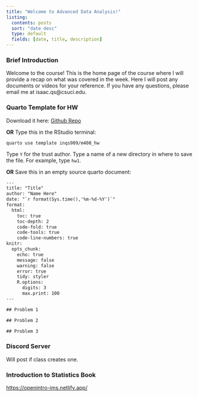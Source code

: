 ```yaml
---
title: "Welcome to Advanced Data Analysis!"
listing:
  contents: posts
  sort: "date desc"
  type: default
  fields: [date, title, description]
---
```


::: {.callout-note collapse="true" icon="false"}
### **Brief Introduction**

Welcome to the course! This is the home page of the course where I will provide a recap on what was covered in the week. Here I will post any documents or videos for your reference. If you have any questions, please email me at isaac.qs\@csuci.edu.
:::

::: {.callout-note collapse="true" icon="false"}

### Quarto Template for HW

Download it here: [Github Repo](https://github.com/inqs909/m408_s24/blob/main/files/template.qmd)

**OR** Type this in the RStudio terminal:

```
quarto use template inqs909/m408_hw
```

Type `Y` for the trust author. Type a name of a new directory in where to save the file. For example, type `hw1`.

**OR** Save this in an empty source quarto document:

```default
---
title: "Title"
author: "Name Here"
date: "`r format(Sys.time(),'%m-%d-%Y')`"
format: 
  html:
    toc: true
    toc-depth: 2
    code-fold: true
    code-tools: true
    code-line-numbers: true
knitr:
  opts_chunk:
    echo: true
    message: false
    warning: false
    error: true
    tidy: styler
    R.options:
      digits: 3
      max.print: 100
---

## Problem 1

## Problem 2

## Problem 3


```


:::

::: {.callout-note collapse="true" icon="false"}
### **Discord Server**

Will post if class creates one.
:::

::: {.callout-note collapse="true" icon="false"}
### **Introduction to Statistics Book**

<https://openintro-ims.netlify.app/>
:::

